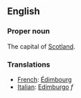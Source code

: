 ==English==

===Proper noun===

The capital of [[Scotland]].

===Translations===
*[[French]]: [[Édimbourg]]
*[[Italian]]: [[Edimburgo]] ''f''